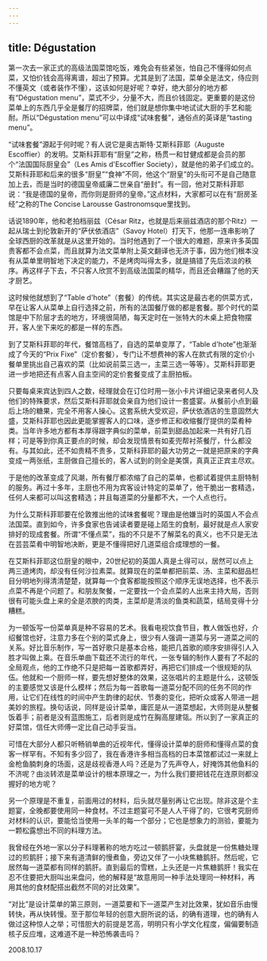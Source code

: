 ```yaml
---
---
---
```

title: Dégustation
---




第一次去一家正式的高级法国菜馆吃饭，难免会有些紧张，怕自己不懂得如何点菜，又怕价钱会高得离谱，超出了预算。尤其是到了法国，菜单全是法文，侍应则不懂英文（或者装作不懂），这该如何是好呢？幸好，绝大部分的地方都有“Dégustation menu”，菜式不少，分量不大，而且价钱固定。更重要的是这份菜单上的东西几乎全是餐厅的招牌菜，他们就是想你集中地试试大厨的手艺和能耐。所以“Dégustation menu”可以中译成“试味套餐”，通俗点的英译是“tasting menu”。

“试味套餐”源起于何时呢？有人说它是奥古斯特·艾斯科菲耶（Auguste Escoffier）的发明。艾斯科菲耶有“厨皇”之称，杨贯一和甘健成都是会员的那个“法国国际厨皇会”（Les Amis d'Escoffier Society），就是他的弟子们成立的。艾斯科菲耶和后来的很多“厨皇”“食神”不同，他这个“厨皇”的头衔可不是自己随意加上去，而是当时的德国皇帝威廉二世亲自“册封”。有一回，他对艾斯科菲耶说：“我是德国的皇帝，而你则是厨师的皇帝。”这点材料，大家都可以在有“厨房圣经”之称的The Concise Larousse Gastronomsque里找到。



话说1890年，他和老拍档丽兹（César Ritz，也就是后来丽兹酒店的那个Ritz）一起从瑞士到伦敦新开的“萨伏依酒店”（Savoy Hotel）打天下，他那一连串影响了全球西厨的改革就是从这里开始的。当时他遇到了一个很大的难题，原来许多英国贵客都不会点菜，而且就算为法文菜单附上英文翻译也无济于事，因为他们根本没有从菜单里明智地下决定的能力，不是烤肉叫得太多，就是搞错了先后浓淡的秩序。再这样子下去，不只客人欣赏不到高级法国菜的精华，而且还会糟蹋了他的天才厨艺。

这时候他就想到了“Table d'hote”（套餐）的传统。其实这是最古老的供菜方式，早在让客人从菜单上自行选择之前，所有的法国餐厅做的都是套餐。那个时代的菜馆是中下阶层才去的地方，环境很简陋，每天定时在一张特大的木桌上把食物摆开，客人坐下来吃的都是一样的东西。

到了艾斯科菲耶的年代，餐馆高档了，自选的菜单变厚了，“Table d'hote”也渐渐成了今天的“Prix Fixe”（定价套餐），专门让不想费神的客人在款式有限的定价小餐单里挑出自己喜欢的菜（比如说前菜三选一，主菜三选一等等）。艾斯科菲耶更进一步地把还有点客人自主空间的定价套餐变成了主厨拍板。

只要每桌来宾达到四人之数，经理就会在订位时用一张小卡片详细记录来者何人及他们的特殊要求，然后艾斯科菲耶就会亲自为他们设计一套盛宴。从餐前小点到最后上场的糖果，完全不用客人操心。这套系统大受欢迎，萨伏依酒店的生意固然大盛，艾斯科菲耶也因此更能掌握客人的口味，逐步修正和收缩餐厅提供的菜肴种类。当年许多地方都有本厚得跟字典似的菜单，前菜到甜品加起来一共有好几百样；可是等到你真正要点的时候，却会发现情景有如麦兜帮衬茶餐厅，什么都没有。与其如此，还不如贵精不贵多，艾斯科菲耶的最大功劳之一就是把原来的字典变成一两张纸，主厨做自己擅长的，客人试到的则全是美馔，真真正正宾主尽欢。

于是他的改革变成了风潮，所有餐厅都浓缩了自己的菜单，也都试着提供主厨特制的服务。再过十多年，主厨也不用为宾客设计特定的菜单了，他干脆出一套精选，任何人来都可以叫这套精选；并且每道菜的分量都不大，一个人点也行。

为什么艾斯科菲耶要在伦敦推出他的试味套餐呢？理由是他嫌当时的英国人不会点法国菜。直到如今，许多食家也告诫读者要是碰上陌生的食制，最好就是点人家安排好的现成套餐。所谓“不懂点菜”，指的不只是不了解菜名的真义，也不只是无法在芸芸菜肴中明智地决断，更是不懂得把好几道菜组合成理想的一餐。

在艾斯科菲耶这位厨皇的眼中，20世纪初的英国人真是土得可以，居然可以点上两三道烤肉，却没有任何沙拉素菜。就算现在的菜单都把前菜、汤、主菜和甜品栏目分明地列得清清楚楚，就算每一个食客都能按照这个顺序无误地选择，也不表示点菜不再是个问题了。和朋友聚餐，一定要找一个会点菜的人出来主持大局，否则很有可能头盘上来的全是浓腴的肉类，主菜却是清淡的鱼类和蔬菜，结局变得十分糟糕。

为一顿饭写一份菜单真是种不容易的艺术。我看电视饮食节目，教人做饭也好，介绍餐馆也好，注意力多在个别的菜式身上，很少有人强调一道菜与另一道菜之间的关系。好比音乐制作，写一首好歌只是基本合格，能把几首歌的顺序安排得引人入胜才叫做上乘。在音乐单曲下载还不流行的年代，一张专辑的制作人要有了不起的全局观点，他的工作绝不只是把每一首歌都弄好，再把它们排成一个很规矩的队伍。他就和一个厨师一样，要先想好整体的效果，这张唱片的主题是什么，这顿饭的主要感觉又该是什么模样；然后为每一首歌每一道菜分配不同的任务不同的作用，让它们在线性的时间中产生韵律的起伏、节奏的变化，把听众或客人带进一趟美妙的旅程。换句话说，同样是设计菜单，庸匠是从一道菜想起，大师则是从整餐饭着手；前者是没有蓝图施工，后者则是成竹在胸高屋建瓴。所以到了一家真正的好菜馆，信任大师傅一定比自己动手妥当。

可惜在大部分人都只听畅销单曲的近视年代，懂得设计菜单的厨师和懂得点菜的食客一样罕有。不知有多少回了，我在香港许多相当高档的日本菜馆都试过一来就上金枪鱼腩刺身的场面，这是歧视香港人吗？还是为了先声夺人，好掩饰其他鱼料的不济呢？由淡转浓是菜单设计的根本原理之一，为什么我们要把钱花在连原则都没握好的地方呢？

另一个原理是不重复，前面用过的材料，后头就尽量别再让它出现。除非这是个主题宴，全晚都要使用同一种食材。不过主题宴可不是人人干得了的，它很考究厨师对材料的认识，要能恰当使用一头羊的每一个部分；它也是想象力的测验，要能为一颗松露想出不同的料理方法。

我曾经在外地一家以分子料理著称的地方吃过一顿鹅肝宴，头盘就是一份焦糖处理过的煎鹅肝；接下来有道清鲜的慢煮鱼，旁边又伴了一小块焦糖鹅肝。然后呢，它居然每一道菜都有同样的鹅肝。直到最后的雪糕，上头还是一片焦糖鹅肝！我实在忍不住要把大厨叫出来盘问，他的解释是“故意用同一种手法处理同一种材料，再用其他的食材配搭出截然不同的对比效果”。

“对比”是设计菜单的第三原则，一道菜要和下一道菜产生对比效果，犹如音乐由慢转快，再从快转慢。至于那位年轻的创意大厨所说的话，的确有道理，也的确有人做过这种惊人之举；可惜胆大的前提是艺高，明明只有小学文化程度，偏偏要制造核子反应堆，这难道不是一种恐怖袭击吗？





2008.10.17